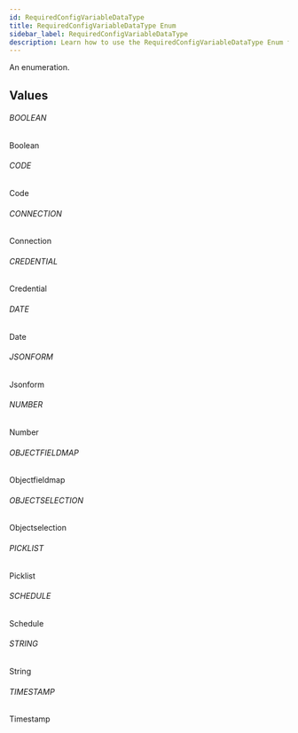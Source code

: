 ```yaml
---
id: RequiredConfigVariableDataType
title: RequiredConfigVariableDataType Enum
sidebar_label: RequiredConfigVariableDataType
description: Learn how to use the RequiredConfigVariableDataType Enum for Builder's API.
---
```


An enumeration.

## Values

###### BOOLEAN

Boolean

###### CODE

Code

###### CONNECTION

Connection

###### CREDENTIAL

Credential

###### DATE

Date

###### JSONFORM

Jsonform

###### NUMBER

Number

###### OBJECTFIELDMAP

Objectfieldmap

###### OBJECTSELECTION

Objectselection

###### PICKLIST

Picklist

###### SCHEDULE

Schedule

###### STRING

String

###### TIMESTAMP

Timestamp
